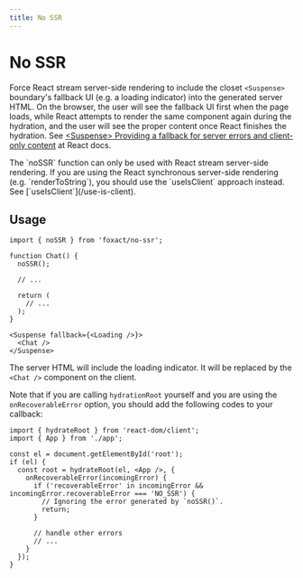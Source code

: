 ```yaml
---
title: No SSR
---
```


# No SSR


<ExportMetaInfo />

Force React stream server-side rendering to include the closet `<Suspense>` boundary's fallback UI (e.g. a loading indicator) into the generated server HTML. On the browser, the user will see the fallback UI first when the page loads, while React attempts to render the same component again during the hydration, and the user will see the proper content once React finishes the hydration. See [\<Suspense\> Providing a fallback for server errors and client-only content](https://react.dev/reference/react/Suspense#providing-a-fallback-for-server-errors-and-client-only-content) at React docs.


<Callout type="warning" emoji="⚠️">
The `noSSR` function can only be used with React stream server-side rendering. If you are using the React synchronous server-side rendering (e.g. `renderToString`), you should use the `useIsClient` approach instead. See [`useIsClient`](/use-is-client).
</Callout>

## Usage

```tsx filename="src/chat.tsx" copy
import { noSSR } from 'foxact/no-ssr';

function Chat() {
  noSSR();

  // ...

  return (
    // ...
  );
}
```

```tsx filename="src/app.tsx" copy
<Suspense fallback={<Loading />}>
  <Chat />
</Suspense>
```

The server HTML will include the loading indicator. It will be replaced by the `<Chat />` component on the client.

Note that if you are calling `hydrationRoot` yourself and you are using the `onRecoverableError` option, you should add the following codes to your callback:

```tsx filename="src/index.tsx" copy
import { hydrateRoot } from 'react-dom/client';
import { App } from './app';

const el = document.getElementById('root');
if (el) {
  const root = hydrateRoot(el, <App />, {
    onRecoverableError(incomingError) {
      if ('recoverableError' in incomingError && incomingError.recoverableError === 'NO_SSR') {
        // Ignoring the error generated by `noSSR()`.
        return;
      }

      // handle other errors
      // ...
    }
  });
}
```
